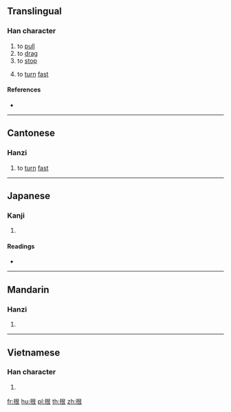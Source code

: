 ==Translingual==

===Han character===
{{Han char|rn=64|rad=手|as=06|sn=9|four=57032|canj=QAV|ids=⿰扌艮}}

# to [[pull]]
# to [[drag]]
# to [[stop]]
# {{label|zh|Cantonese}} to [[turn]] [[fast]]

====References====
* {{Han ref|kx=0427.180|dkj=11987|dj=0776.150|hdz=31876.070|uh=62EB|ud=25323|bh=CEDA|bd=52954}}

----

==Cantonese==

===Hanzi===
{{yue-hanzi|jyut=[[hang4]]|y=hang4}}

# to [[turn]] [[fast]]

----

==Japanese==

===Kanji===
{{ja-kanji|grade=|rs=手06}}

# {{defn|lang=ja|sort=手06}}

====Readings====
* {{ja-readings|on=[[しゅう]] (shū)|kun=}}

----

==Mandarin==

===Hanzi===
{{cmn-hanzi|pin=[[hén]] ([[hen2]])|wg=hen<sup>2</sup>}}

# {{defn|lang=cmn|sort=手06}}

----

==Vietnamese==

===Han character===
{{vi-hantu|gắn|rs=手06}}

# {{defn|lang=vi|sort=手06}}

[[fr:拫]]
[[hu:拫]]
[[pl:拫]]
[[th:拫]]
[[zh:拫]]